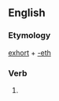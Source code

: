 ==English==

===Etymology===
[[exhort]] + [[-eth]]

===Verb===
{{infl|en|verb form}}

# {{archaic third-person singular of|exhort}}